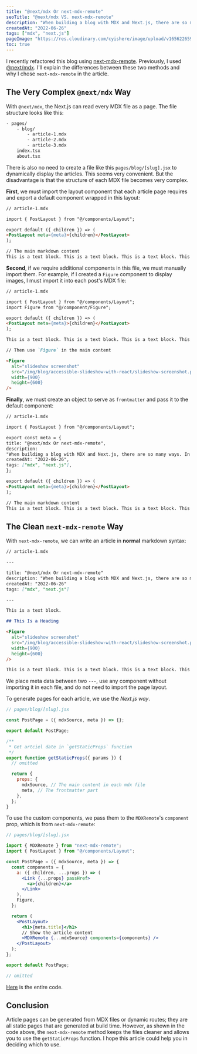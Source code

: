 ```yaml
---
title: "@next/mdx Or next-mdx-remote"
seoTitle: "@next/mdx VS. next-mdx-remote"
description: "When building a blog with MDX and Next.js, there are so many ways. In this article, I'll show you why I choose next-mdx-remote instead of @next/mdx."
createdAt: "2022-06-26"
tags: ["mdx", "next.js"]
pageImage: "https://res.cloudinary.com/cyishere/image/upload/v1656226590/cyishere/blog/next-mdx-ogImage_tzzlq5.png"
toc: true
---
```


I recently refactored this blog using [next-mdx-remote](https://github.com/hashicorp/next-mdx-remote). Previously, I used [@next/mdx](https://www.npmjs.com/package/@next/mdx). I'll explain the differences between these two methods and why I chose `next-mdx-remote` in the article.

## The Very Complex `@next/mdx` Way

With `@next/mdx`, the Next.js can read every MDX file as a page. The file structure looks like this:

```bash
- pages/
	- blog/
		- article-1.mdx
		- article-2.mdx
		- article-3.mdx
	index.tsx
	about.tsx
```

There is also no need to create a file like this `pages/blog/[slug].jsx` to dynamically display the articles. This seems very convenient. But the disadvantage is that the structure of each MDX file becomes very complex.

**First**, we must import the layout component that each article page requires and export a default component wrapped in this layout:

```markdown {3-7}
// article-1.mdx

import { PostLayout } from "@/components/Layout";

export default ({ children }) => (
<PostLayout meta={meta}>{children}</PostLayout>
);

// The main markdown content
This is a text block. This is a text block. This is a text block. This is a text block. This is a text block. This is a text block. This is a text block. This is a text block. This is a text block. This is a text block. This is a text block.
```

**Second**, if we require additional components in this file, we must manually import them. For example, if I created a `Figure` component to display images, I must import it into each post's MDX file:

```markdown {4}
// article-1.mdx

import { PostLayout } from "@/components/Layout";
import Figure from "@/component/Figure";

export default ({ children }) => (
<PostLayout meta={meta}>{children}</PostLayout>
);

This is a text block. This is a text block. This is a text block. This is a text block. This is a text block. This is a text block. This is a text block. This is a text block. This is a text block. This is a text block. This is a text block.

// Then use `Figure` in the main content

<Figure
  alt="slideshow screenshot"
  src="/img/blog/accessible-slideshow-with-react/slideshow-screenshot.png"
  width={900}
  height={600}
/>
```

**Finally**, we must create an object to serve as `frontmatter` and pass it to the default component:

```markdown {5-11,14}
// article-1.mdx

import { PostLayout } from "@/components/Layout";

export const meta = {
title: "@next/mdx Or next-mdx-remote",
description:
"When building a blog with MDX and Next.js, there are so many ways. In this article, I'll show you why I choose next-mdx-remote instead of @next/mdx.",
createdAt: "2022-06-26",
tags: ["mdx", "next.js"],
};

export default ({ children }) => (
<PostLayout meta={meta}>{children}</PostLayout>
);

// The main markdown content
This is a text block. This is a text block. This is a text block. This is a text block. This is a text block. This is a text block. This is a text block. This is a text block. This is a text block. This is a text block. This is a text block.
```

## The Clean `next-mdx-remote` Way

With `next-mdx-remote`, we can write an article in **normal** markdown syntax:

```markdown
// article-1.mdx

---

title: "@next/mdx Or next-mdx-remote"
description: "When building a blog with MDX and Next.js, there are so many ways. In this article, I'll show you why I choose next-mdx-remote instead of @next/mdx."
createdAt: "2022-06-26"
tags: ["mdx", "next.js"]

---

This is a text block.

## This Is a Heading

<Figure
  alt="slideshow screenshot"
  src="/img/blog/accessible-slideshow-with-react/slideshow-screenshot.png"
  width={900}
  height={600}
/>

This is a text block. This is a text block. This is a text block. This is a text block. This is a text block. This is a text block. This is a text block. This is a text block. This is a text block. This is a text block.
```

We place meta data between two `---`, use any component without importing it in each file, and do not need to import the page layout.

To generate pages for each article, we use the _Next.js way_.

```jsx {3,10}
// pages/blog/[slug].jsx

const PostPage = ({ mdxSource, meta }) => {};

export default PostPage;

/**
 * Get artciel date in `getStaticProps` function
 */
export function getStaticProps({ params }) {
  // omitted

  return {
    props: {
      mdxSource, // The main content in each mdx file
      meta, // The frontmatter part
    },
  };
}
```

To use the custom components, we pass them to the `MDXRemote`'s `component` prop, which is from `next-mdx-remote`:

```jsx {7-14,20}
// pages/blog/[slug].jsx

import { MDXRemote } from "next-mdx-remote";
import { PostLayout } from "@/components/Layout";

const PostPage = ({ mdxSource, meta }) => {
  const components = {
    a: ({ children, ...props }) => (
      <Link {...props} passHref>
        <a>{children}</a>
      </Link>
    ),
    Figure,
  };

  return (
    <PostLayout>
      <h1>{meta.title}</h1>
      // Show the article content
      <MDXRemote {...mdxSource} components={components} />
    </PostLayout>
  );
};

export default PostPage;

// omitted
```

[Here](https://github.com/cyishere/cyishere2022/blob/main/pages/blog/%5Bslug%5D.tsx) is the entire code.

## Conclusion

Article pages can be generated from MDX files or dynamic routes; they are all static pages that are generated at build time. However, as shown in the code above, the `next-mdx-remote` method keeps the files cleaner and allows you to use the `getStaticProps` function. I hope this article could help you in deciding which to use.
